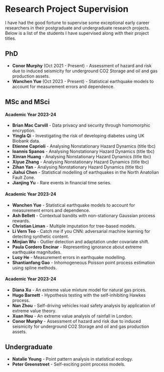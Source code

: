 # Research Project Supervision

I have had the good fortune to supervise some exceptional early career researchers in their postgraduate and undergraduate research projects. Below is a list of the students I have supervised along with their project titles.

## PhD 

- __Conor Murphy__ (Oct 2021 - Present) - Assessment of hazard and risk due to induced seismicity for underground CO2 Storage and oil and gas production assets. 
- __Wanchen Yue__ (Oct 2023 - Present) - Statistical earthquake models to account for measurement errors and dependence.

## MSc and MSci

#### Academic Year 2023-24
<!-- AY 2023-2024 -->
- __Brian Mac Carvill__ - Data privacy and security through homomorphic encryption.
- __Yingla Qi__ - Investigating the risk of developing diabetes using UK Biobank data.
- __Etienne Caprioli__ - Analysing Nonstationary Hazard Dynamics (title tbc)
- __Ioannis Spanos__ - Analysing Nonstationary Hazard Dynamics (title tbc)
- __Xinran Huang__ - Analysing Nonstationary Hazard Dynamics (title tbc)
- __Xiyue Zhang__ - Analysing Nonstationary Hazard Dynamics (title tbc)
- __Zihan Yan__ - Analysing Nonstationary Hazard Dynamics (title tbc)
- __Jiahui Chen__ - Statistical modelling of earthquakes in the North Anatolian Fault Zone.
- __Jianjing Yu__ - Rare events in financial time series.


<!-- AY 2022-2023 -->
#### Academic Year 2023-24
- __Wanchen Yue__ - Statistical earthquake models to account for measurement errors and dependence.
- __Ash Bellett__ - Contextual bandits with non-stationary Gaussian process rewards.
- __Christian Liman__ - Multiple imputation for tree-based models.
- __Li Vern Teo__ - Catch me if you CNN: adversarial machine learning for detecting
synthetic content.
- __Minjian Wu__ - Outlier detection and adaptation under covariate shift.
- __Paula Cordero Encinar__ - Representing ignorance about extreme earthquake magnitudes.
- __Lucy He__ - Measurement errors in earthquake modelling.
- __Shantianfang Gao__ - Inhomogeneous Poisson point process estimation using spline methods.

<!-- AY 2021-2022 -->
#### Academic Year 2023-24
- __Diana Xu__ - An extreme value mixture model for natural gas prices.
- __Hugo Barnett__ - Hypothesis testing with the self-inhibiting Hawkes process.
- __Nan Zhou__ - Self-driving vehicles road safety analysis by application of extreme value theory.
- __Xuan Hou__ - An extreme value analysis of rainfall in London.
- __Conor Murphy__ - Assessment of hazard and risk due to induced seismicity for underground CO2 Storage and oil and gas production assets.


## Undergraduate

- __Natalie Young__ - Point pattern analysis in statistical ecology.
- __Peter Greenstreet__ - Self-exciting point process models.
